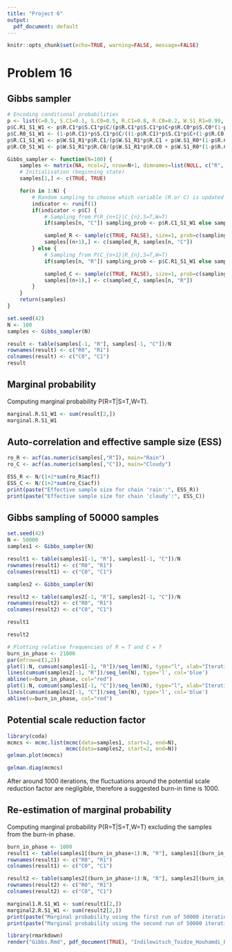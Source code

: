 ```yaml
---
title: "Project 6"
output:
  pdf_document: default
---
```


```r
knitr::opts_chunk$set(echo=TRUE, warning=FALSE, message=FALSE)
```

# Problem 16

## Gibbs sampler

```r
# Encoding conditional probabilities
p <- list(C=0.5, S.C1=0.1, S.C0=0.5, R.C1=0.8, R.C0=0.2, W.S1_R1=0.99, W.S1_R0=0.9, W.S0_R1=0.9, W.S0_R0=0.01)
p$C.R1_S1_W1 <- p$R.C1*p$S.C1*p$C/(p$R.C1*p$S.C1*p$C+p$R.C0*p$S.C0*(1-p$C))
p$C.R0_S1_W1 <- (1-p$R.C1)*p$S.C1*p$C/((1-p$R.C1)*p$S.C1*p$C+(1-p$R.C0)*p$S.C0*(1-p$C))
p$R.C1_S1_W1 <- p$W.S1_R1*p$R.C1/(p$W.S1_R1*p$R.C1 + p$W.S1_R0*(1-p$R.C1))
p$R.C0_S1_W1 <- p$W.S1_R1*p$R.C0/(p$W.S1_R1*p$R.C0 + p$W.S1_R0*(1-p$R.C0))
```

```r

Gibbs_sampler <- function(N=100) {
    samples <- matrix(NA, ncol=2, nrow=N+1, dimnames=list(NULL, c("R", "C")))
    # Initialisation (beginning state)
    samples[1,] <- c(TRUE, TRUE)

    for(n in 1:N) {
        # Random sampling to choose which variable (R or C) is updated
        indicator <- runif(1)
        if(indicator < p$C) {
            # Sampling from P(R_{n+1}|C_{n},S=T,W=T)
            if(samples[n, "C"]) sampling_prob <- p$R.C1_S1_W1 else sampling_prob <- p$R.C0_S1_W1

            sampled_R <- sample(c(TRUE, FALSE), size=1, prob=c(sampling_prob, (1-sampling_prob)))
            samples[(n+1),] <- c(sampled_R, samples[n, "C"])
        } else {
            # Sampling from P(C_{n+1}|R_{n},S=T,W=T)
            if(samples[n, "R"]) sampling_prob <- p$C.R1_S1_W1 else sampling_prob <- p$C.R0_S1_W1

            sampled_C <- sample(c(TRUE, FALSE), size=1, prob=c(sampling_prob, (1-sampling_prob)))
            samples[(n+1),] <- c(sampled_C, samples[n, "R"])
        }
    }
    return(samples)
}

```

```r
set.seed(42)
N <- 100
samples <- Gibbs_sampler(N)
```

```r
result <- table(samples[-1, "R"], samples[-1, "C"])/N
rownames(result) <- c("R0", "R1")
colnames(result) <- c("C0", "C1")
result
```

## Marginal probability 

Computing marginal probability P(R=T|S=T,W=T).

```r
marginal.R.S1_W1 <- sum(result[2,])
marginal.R.S1_W1
```

## Auto-correlation and effective sample size (ESS)

```r
ro_R <- acf(as.numeric(samples[,"R"]), main="Rain")
ro_C <- acf(as.numeric(samples[,"C"]), main="Cloudy")
```

```r
ESS_R <- N/(1+2*sum(ro_R$acf))
ESS_C <- N/(1+2*sum(ro_C$acf))
print(paste("Effective sample size for chain 'rain':", ESS_R))
print(paste("Effective sample size for chain 'cloudy':", ESS_C))
```

## Gibbs sampling of 50000 samples

```r
set.seed(42)
N <- 50000
samples1 <- Gibbs_sampler(N)

result1 <- table(samples1[-1, "R"], samples1[-1, "C"])/N
rownames(result1) <- c("R0", "R1")
colnames(result1) <- c("C0", "C1")

samples2 <- Gibbs_sampler(N)

result2 <- table(samples2[-1, "R"], samples2[-1, "C"])/N
rownames(result2) <- c("R0", "R1")
colnames(result2) <- c("C0", "C1")
```

```r
result1
```

```r
result2
```

```r
# Plotting relative frequencies of R = T and C = T
burn_in_phase <- 21000
par(mfrow=c(1,2))
plot(1:N, cumsum(samples1[-1, "R"])/seq_len(N), type="l", xlab="Iteration", ylab="Relative Frequency", main="R = T")
lines(cumsum(samples2[-1, "R"])/seq_len(N), type='l', col='blue')
abline(v=burn_in_phase, col="red")
plot(1:N, cumsum(samples1[-1, "C"])/seq_len(N), type="l", xlab="Iteration", ylab="Relative Frequency", main="C = T")
lines(cumsum(samples2[-1, "C"])/seq_len(N), type='l', col='blue')
abline(v=burn_in_phase, col="red")
```

## Potential scale reduction factor

```r
library(coda)
mcmcs <- mcmc.list(mcmc(data=samples1, start=2, end=N),
                   mcmc(data=samples2, start=2, end=N))
gelman.plot(mcmcs)
```
```r
gelman.diag(mcmcs)
```

After around 1000 iterations, the fluctuations around the potential scale reduction factor are negligible, therefore a suggested burn-in time is 1000.

## Re-estimation of marginal probability

Computing marginal probability P(R=T|S=T,W=T) excluding the samples from the burn-in phase.

```r
burn_in_phase <- 1000
result1 <- table(samples1[(burn_in_phase+1):N, "R"], samples1[(burn_in_phase+1):N, "C"])/N
rownames(result1) <- c("R0", "R1")
colnames(result1) <- c("C0", "C1")

result2 <- table(samples2[(burn_in_phase+1):N, "R"], samples2[(burn_in_phase+1):N, "C"])/N
rownames(result2) <- c("R0", "R1")
colnames(result2) <- c("C0", "C1")

marginal1.R.S1_W1 <- sum(result1[2,])
marginal2.R.S1_W1 <- sum(result2[2,])
print(paste("Marginal probability using the first run of 50000 iterations and excluded burn-in phase:", marginal1.R.S1_W1))
print(paste("Marginal probability using the second run of 50000 iterations and excluded burn-in phase:", marginal2.R.S1_W1))
```

```r
library(rmarkdown)
render("Gibbs.Rmd", pdf_document(TRUE), "Indilewitsch_Toidze_Houhamdi_Pudziuvelyte_Project6.pdf")
```
